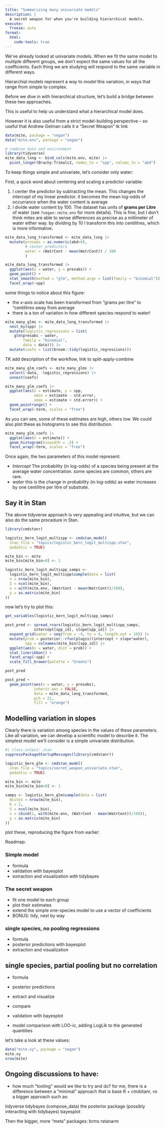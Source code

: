 ```yaml
---
title: "Summarizing many univariate models"
description: |
  A secret weapon for when you're building hierarchical models.
execute:
  freeze: auto
format:
  html:
    code-tools: true
---
```


We've already looked at univariate models. When we fit the same model to multiple different groups, we don't expect the same values for all the coefficients. Each thing we are studying will respond to the same variable in different ways.

Hierarchial models represent a way to *model* this variation, in ways that range from simple to complex.

Before we dive in with hierarchical structure, let's build a bridge between these two approaches.

This is useful to help us understand what a hierarchical model does.

However it is also useful from a strict model-building perspective -- so useful that Andrew Gelman calls it a "Secret Weapon" tk link

```r
data(mite, package = "vegan")
data("mite.env", package = "vegan")

# combine data and environment
library(tidyverse)
mite_data_long <- bind_cols(mite.env, mite) |> 
  pivot_longer(Brachy:Trimalc2, names_to = "spp", values_to = "abd")
```

To keep things simple and univariate, let's consider only water:

First, a quick word about centering and scaling a predictor variable:

1.  I center the predictor by subtracting the mean. This changes the *intercept* of my linear predictor. it becomes the mean log-odds of occurrance when the water content is average
2.  I divide water content by 100. The dataset has units of **grams per Litre** of water (see `?vegan::mite.env` for more details). This is fine, but I don't think mites are able to sense differences as precise as a millimeter of water either way. by dividing by 10 I transform this into centilitres, which is more informative.

```r
mite_data_long_transformed <- mite_data_long |> 
  mutate(presabs = as.numeric(abd>0),
         # center predictors
         water = (WatrCont - mean(WatrCont)) / 100
         )

mite_data_long_transformed |> 
  ggplot(aes(x = water, y = presabs)) + 
  geom_point() + 
  stat_smooth(method = "glm", method.args = list(family = "binomial")) + 
  facet_wrap(~spp)
```

some things to notice about this figure:

-   the x-axis scale has been transformed from "grams per litre" to "centilitres away from average
-   there is a ton of variation in how different species respond to water!

```r
mite_many_glms <- mite_data_long_transformed |> 
  nest_by(spp) |> 
  mutate(logistic_regressions = list(
    glm(presabs ~ water,
        family = "binomial",
        data = data))) |> 
  mutate(coefs = list(broom::tidy(logistic_regressions)))
```

TK add description of the workflow, link to split-apply-combine

```r
mite_many_glm_coefs <- mite_many_glms |> 
  select(-data, -logistic_regressions) |> 
  unnest(coefs)

mite_many_glm_coefs |> 
  ggplot(aes(x = estimate, y = spp,
             xmin = estimate - std.error,
             xmax = estimate + std.error)) + 
  geom_pointrange() + 
  facet_wrap(~term, scales = "free")
```

As you can see, some of these estimates are high, others low. We could also plot these as histograms to see this distribution.

```r
mite_many_glm_coefs |> 
  ggplot(aes(x = estimate)) + 
  geom_histogram(binwidth = .5) + 
  facet_wrap(~term, scales = "free")
```

Once again, the two parameters of this model represent:

-   *Intercept* The probability (in log-odds) of a species being present at the average water concentration. some species are common, others are rare.
-   *water* this is the change in probability (in log-odds) as water increases by one centilitre per litre of substrate.

## Say it in Stan

The above tidyverse approach is very appealing and intuitive, but we can also do the same procedure in Stan.

```r

library(cmdstanr)

logistic_bern_logit_multispp <- cmdstan_model(
  stan_file = "topics/logistic_bern_logit_multispp.stan", 
  pedantic = TRUE)

mite_bin <- mite
mite_bin[mite_bin>0] <- 1

logistic_bern_logit_multispp_samps <- 
  logistic_bern_logit_multispp$sample(data = list(
  n = nrow(mite_bin),
  S = ncol(mite_bin),
  x = with(mite.env, (WatrCont - mean(WatrCont))/100),
  y = as.matrix(mite_bin)
))
```

now let's try to plot this:

```r
get_variables(logistic_bern_logit_multispp_samps)

post_pred <- spread_rvars(logistic_bern_logit_multispp_samps, 
             intercept[spp_id], slope[spp_id]) |> 
  expand_grid(water = seq(from = -4, to = 4, length.out = 10)) |> 
  mutate(prob = posterior::rfun(plogis)(intercept + slope*water),
         spp = colnames(mite_bin)[spp_id]) |> 
  ggplot(aes(x = water, dist = prob)) + 
  stat_lineribbon() + 
  facet_wrap(~spp) + 
  scale_fill_brewer(palette = "Greens")

post_pred
```

```r
post_pred + 
  geom_point(aes(x = water, y = presabs), 
             inherit.aes = FALSE, 
             data = mite_data_long_transformed,
             pch = 21, 
             fill = "orange")
```


## Modelling variation in slopes

Clearly there is variation among species in the values of these parameters. Like all variation, we can develop a scientific model to describe it. The simplest model we'll consider is a simple univariate distribution.

```r
#| class.output: stan
suppressPackageStartupMessages(library(cmdstanr))

logistic_bern_glm <- cmdstan_model(
  stan_file = "topics/secret_weapon_univariate.stan", 
  pedantic = TRUE)

mite_bin <- mite
mite_bin[mite_bin>0] <- 1

samps <- logistic_bern_glm$sample(data = list(
  Nsites = nrow(mite_bin),
  K = 2,
  S = ncol(mite_bin),
  x = cbind(1, with(mite.env, (WatrCont - mean(WatrCont))/100)),
  y = as.matrix(mite_bin)
))
```

plot these, reproducing the figure from earlier:


Roadmap:

### Simple model

* formula
* validation with bayesplot
* extraction and visualization with tidybayes

### The secret weapon

* fit one model to each group
* plot their estimates
* extend the simple one-species model to use a vector of coefficients
* BONUS: tidy, nest by way

### single species, no pooling regressions

* formula
* posterior predicitons with bayesplot
* extraction and visualization

## single species, partial pooling but no correlation

* formula
* posterior predictions
* extract and visualize
* compare


* validation with bayesplot


* model comparison with LOO-ic, adding LogLik to the generated quantities




let's take a look at these values:

```r
data("mite.xy", package = "vegan")
mite.xy
nrow(mite)
```


## Ongoing discussions to have:

* how much "tooling" would we like to try and do?  for me, there is a difference between a "minimal" approach that is base R + cmdstanr, vs a bigger approach such as:

tidyverse
tidybayes (compose_data)
the posterior package (possibly interacting with tidybayes)
bayesplot

Then the bigger, more "meta" packages:
brms
rstanarm